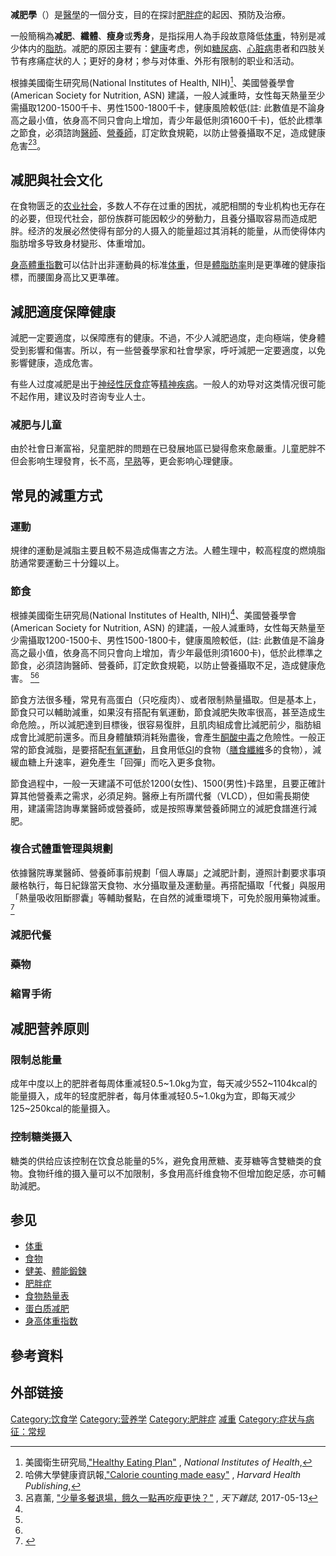 {{多個問題|
{{expert|time=2015-02-24T13:50:29+00:00}}
{{refimprove|time=2015-02-24T13:50:29+00:00}}
{{原創研究}}
}}{{About|刻意減少体重|因為其他原因的体重減少|體重下降}}
{{Redirect|瘦身}}
{{Medical small}}

'''减肥學'''（{{lang-en|Bariatrics}}）是[[醫學|醫學]]的一個分支，目的在探討[[肥胖症|肥胖症]]的起因、預防及治療。

一般簡稱為'''减肥'''、'''纖體'''、'''瘦身'''或'''秀身'''，是指採用人為手段故意降低[[体重|体重]]，特别是减少体内的[[脂肪|脂肪]]。减肥的原因主要有：[[健康|健康]]考虑，例如[[糖尿病|糖尿病]]、[[心脏病|心脏病]]患者和四肢关节有疼痛症状的人；更好的身材；参与对体重、外形有限制的职业和活动。

根據美國衛生研究局(National Institutes of Health, NIH)<ref name="#1">美國衛生研究局,[https://www.nhlbi.nih.gov/health/educational/lose_wt/eat/calories.htm "Healthy Eating Plan"] {{Wayback|url=https://www.nhlbi.nih.gov/health/educational/lose_wt/eat/calories.htm |date=20180804091456 }}, ''National Institutes of Health'',</ref>、美國營養學會(American Society for Nutrition, ASN) 建議，一般人減重時，女性每天熱量至少需攝取1200-1500千卡、男性1500-1800千卡，健康風險較低(註: 此數值是不論身高之最小值，依身高不同只會向上增加，青少年最低則須1600千卡)，低於此標準之節食，必須諮詢[[醫師|醫師]]、[[營養師|營養師]]，訂定飲食規範，以防止營養攝取不足，造成健康危害<ref name="#2">哈佛大學健康資訊報,[https://www.health.harvard.edu/staying-healthy/calorie-counting-made-easy "Calorie counting made easy"] {{Wayback|url=https://www.health.harvard.edu/staying-healthy/calorie-counting-made-easy |date=20190510161637 }}, ''Harvard Health Publishing'',</ref><ref name="#3">呂嘉薰, [https://www.cw.com.tw/article/article.action?id=5082377l "少量多餐退場，餓久一點再吃瘦更快？"] {{Wayback|url=https://www.cw.com.tw/article/article.action?id=5082377l |date=20180915084603 }}, ''天下雜誌'', 2017-05-13</ref>。

==减肥與社会文化==
在食物匮乏的[[农业社会|农业社会]]，多数人不存在过重的困扰，减肥相關的专业机构也无存在的必要，但现代社会，部份族群可能因較少的勞動力，且養分攝取容易而造成肥胖。经济的发展必然使得有部分的人摄入的能量超过其消耗的能量，从而使得体内脂肪增多导致身材變形、体重增加。

[[身高體重指數|身高體重指數]]可以估計出非運動員的标准[[体重|体重]]，但是[[體脂肪率|體脂肪率]]則是更準確的健康指標，而腰圍身高比又更準確。

==減肥適度保障健康==
減肥一定要適度，以保障應有的健康。不過，不少人減肥過度，走向極端，使身體受到影響和傷害。所以，有一些營養學家和社會學家，呼吁減肥一定要適度，以免影響健康，造成危害。

有些人过度减肥是出于[[神经性厌食症|神经性厌食症]]等[[精神疾病|精神疾病]]。一般人的劝导对这类情况很可能不起作用，建议及时咨询专业人士。

===减肥与儿童===
由於社會日漸富裕，兒童肥胖的問題在已發展地區已變得愈來愈嚴重。儿童肥胖不但会影响生理發育，长不高，[[早熟|早熟]]等，更会影响心理健康。{{Fact|一般比较肥胖的儿童会有自卑感，因为肢体行动缓慢，孩子大多会认为自己智力也不如人。自卑感导致很多儿童自闭，胆怯，时而久之就会反應迟钝，情感冷漠。很多青春期少年或青年因为肥胖被人拒绝交际。|time=2018-05-28T01:13:58+00:00}}

==常見的減重方式==
===運動===
{{seealso|有氧训练}}
規律的運動是減脂主要且較不易造成傷害之方法。人體生理中，{{Fact|運動初期的能量來源為[[血糖|血糖]]，隨後代謝[[肝糖|肝糖]]補充血糖，並逐漸增加[[脂肪|脂肪]]的供能比例。|time=2012-11-24T07:24:08+00:00}}較高程度的燃燒脂肪通常要運動三十分鐘以上。

{{cn|1999年《營養科學與維生素學期刊》裡有一篇研究，比較運動後立刻進食與4小時後才進食的差異，在同等熱量食物的標準下，10個星期後運動後，立即吃的實驗組，體脂肪比另外一組低了24％，肌肉質量則多了6％。美國運動理事會的首席科學官員布蘭特認為，運動後的飲食不僅不會影響減重，反而會增強你的體力，從長遠來看更能幫助你減肥。}}

===節食===
{{main|節食}}
根據美國衛生研究局(National Institutes of Health, NIH)<ref name="#1"/>、美國營養學會(American Society for Nutrition, ASN) 的建議，一般人減重時，女性每天熱量至少需攝取1200-1500卡、男性1500-1800卡，健康風險較低，(註: 此數值是不論身高之最小值，依身高不同只會向上增加，青少年最低則須1600卡)，低於此標準之節食，必須諮詢醫師、營養師，訂定飲食規範，以防止營養攝取不足，造成健康危害。
<ref name="#2"/><ref name="#3"/>

節食方法很多種，常見有高蛋白（只吃瘦肉）、或者限制熱量攝取。但是基本上，節食只可以輔助減重，如果沒有搭配有氧運動，節食減肥失敗率很高，甚至造成生命危險。{{Fact|減少熱量攝取，身體會轉而消耗蛋白質，而非脂肪|time=2012-11-24T07:24:08+00:00}}，所以減肥達到目標後，很容易復胖，且肌肉組成會比減肥前少，脂肪組成會比減肥前還多。而且身體醣類消耗殆盡後，會產生[[酮酸中毒|酮酸中毒]]之危險性。一般正常的節食減脂，是要搭配[[有氧训练|有氧運動]]，且食用低[[升糖指數|GI]]的食物（[[膳食纖維|膳食纖維]]多的食物），減緩血糖上升速率，避免產生「回彈」而吃入更多食物。

節食過程中，一般一天建議不可低於1200(女性)、1500(男性)卡路里，且要正確計算其他營養素之需求，必須足夠。醫療上有所謂代餐（VLCD），但如需長期使用，建議需諮詢專業醫師或營養師，或是按照專業營養師開立的減肥食譜進行減肥。

===複合式體重管理與規劃===
依據醫院專業醫師、營養師事前規劃「個人專屬」之減肥計劃，遵照計劃要求事項嚴格執行，每日紀錄當天食物、水分攝取量及運動量。再搭配攝取「代餐」與服用「熱量吸收阻斷膠囊」等輔助餐點，在自然的減重環境下，可免於服用藥物減重。<ref>{{Cite web |url=http://www.cna.com.tw/News/aHEL/201212180249-1.aspx |title=減肥大作戰 男半年甩42公斤 邱俊欽/桃園/中央社DEC-18-2012 17:16:08 PM |access-date=2012-12-18 |archive-url=https://web.archive.org/web/20130220194643/http://www.cna.com.tw/News/aHEL/201212180249-1.aspx |archive-date=2013-02-20 |dead-url=yes }}</ref>

===減肥代餐===
{{Fact|代餐營養就是將六大類營養素都放入產品中，且將熱量也納入考量範圍。代餐裡頭含有許多人體所需的營養素且低熱量，因此不但可以幫助控制熱量的攝取，又可補充人體所需的營養，不會在減肥過程導致營養不良。合格的代餐可以提供質量均衡的蛋白質、維生素與礦物質，並附有營養師設計的均衡飲食參考食譜，以維持身體最佳的機能。主要原理是利用代餐中高比例的纖維質，在餐前使用可以先佔去腹中大量的食物體積增加飽足感，在進食正餐時就會吃得較少，長期下來所攝取的熱量降低，因而達到減肥的效果。|time=2017-09-18T00:40:20+00:00}}

===藥物===

===縮胃手術===
{{Fact|早期是腸切除，後來發現副作用高，且死亡率高，改良成各種縮胃手術。通常是超出正常體重50%以上才可以進行此手術，此手術風險高。原本胃的容積為4 cups，手術後縮成1 oz（約30cc），使患者稍微吃一點食物便有飽足感。但是如果患者嗜吃含糖飲料，本療法最後註定會失敗。手術後，雖然效果明顯，但是卻會導致胃傾倒症，因為患者胃縮小後，幽門括約肌失去作用，無法控制食糜入腸，胃腸功能失調，產生顏面紅潮、心慌、暈眩、噁心、腹痛腹瀉等症狀，最後甚至懼食。原則上，限制飲食中醣類攝取可以減緩這些徵狀。|time=2018-05-28T01:18:23+00:00}}

==减肥营养原则==
===限制总能量===
成年中度以上的肥胖者每周体重减轻0.5~1.0kg为宜，每天减少552~1104kcal的能量摄入，成年的轻度肥胖者，每月体重减轻0.5~1.0kg为宜，即每天减少125~250kcal的能量摄入。

===控制糖类摄入===
糖类的供给应该控制在饮食总能量的5%，避免食用蔗糖、麦芽糖等含雙糖类的食物。食物纤维的摄入量可以不加限制，多食用高纤维食物不但增加飽足感，亦可輔助減肥。

==参见==
* [[体重|体重]]
* [[食物|食物]]
* [[健美|健美]]、[[體能鍛鍊|體能鍛鍊]]
* [[肥胖症|肥胖症]]
* [[食物熱量表|食物熱量表]]
* [[杜坎纤食法|蛋白质减肥]]
* [[身高体重指数|身高体重指数]]

==參考資料==
{{reflist}}

==外部链接==
{{Commons|Women|女性}}


<!-- 維基並不是您放置廣告連結的地方，若有發現一定告發並移除 -->

[[Category:饮食学|Category:饮食学]]
[[Category:营养学|Category:营养学]]
[[Category:肥胖症|Category:肥胖症]]
[[Category:减重|]]
[[Category:症状与病征：常规|Category:症状与病征：常规]]